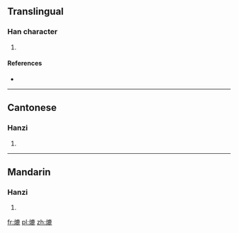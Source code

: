 ==Translingual==

===Han character===
{{Han char|rn=86|rad=火|as=11|sn=15|four=90811|canj=FIXP}}

# {{defn|Han|sort=火11}}

====References====
* {{Han ref|kx=0680.150|dkj=19327|dj=1091.210|hdz=32229.130|uh=719D|ud=29085|bh=E66A|bd=58986}}

----

==Cantonese==

===Hanzi===
{{yue-hanzi|jyut=|y=luk6}}

# {{defn|lang=yue|sort=火11}}

----

==Mandarin==

===Hanzi===
{{cmn-hanzi|pin=[[lù]] ([[lu4]])|wg=lu<sup>4</sup>}}

# {{defn|lang=cmn|sort=火11}}

[[fr:熝]]
[[pl:熝]]
[[zh:熝]]